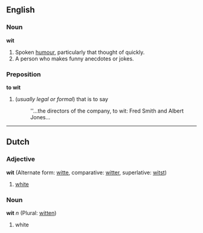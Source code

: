 ==English==
===Noun===
'''wit'''
#Spoken [[humour]], particularly that thought of quickly.
#A person who makes funny anecdotes or jokes.


===Preposition===

'''to wit'''
#(''usually legal or formal'') that is to say
#: ''...the directors of the company, to wit: Fred Smith and Albert Jones...

----
==Dutch==
===Adjective===
'''wit''' (Alternate form: [[witte]], comparative: [[witter]], superlative: [[witst]])

# [[white]]

===Noun===
'''wit''' ''n'' (Plural: [[witten]])

# white